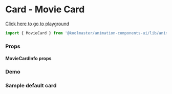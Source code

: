 
<Meta title="Overview/Card/Movie Card" component={MovieCard} />

# Card - Movie Card

[Click here to go to playground](/?path=/story/animations-movie-card--default)

```javascript
import { MovieCard } from '@koolmaster/animation-components-ui/lib/animations';
```

### Props

<ArgsTable of={MovieCard} />

#### MovieCardInfo props

<JSONPretty data={movieCardInfo} />

### Demo

<Canvas>
  <h3>Sample default card</h3>
  <Story id="animations-movie-card--default" />
</Canvas>
